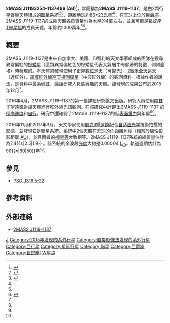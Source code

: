 {{Sky|11|19|32.543|-|11|37|46.70|10}}
{{Starbox begin
 | name = 2MASS J11193254-1137466
 }}
{{Starbox observe
 | epoch = [[J2000|J2000]]
 | constell = [[巨爵座|巨爵座]]
 | ra = {{RA|11|19|32.543}}<ref name="SIMBAD" />
 | dec = {{DEC|-11|37|46.70}}<ref name="SIMBAD" />
 | appmag_v = <!--Apparent magnitude (Johnson-Cousins V system)-->
}}
{{Starbox character
 | type = [[次棕矮星|次棕矮星]]
 | class = [[恒星光谱|L7red]]<ref name="SIMBAD">{{cite simbad |title=2MASS J11193254-1137466|accessdate=3 Jun 2017}}</ref>
 | appmag_1_passband = H <!-- Passband for first apparent magnitude (e.g., H, J, K, etc.) -->
 | appmag_1 = {{val|15.61|0.14}}<ref name="SIMBAD" />
 | appmag_2_passband = K
 | appmag_2 = {{val|14.62|0.11}}<ref name="SIMBAD" />
 }}
{{Starbox detail
 | mass_mj = ~5–10
 | radius_rj = <!--Radius (in Jupiter radii)-->
 | luminosity = <!--Luminosity (in solar luminosities); prefer luminosity_bolometric or luminosity_visual-->
 | luminosity_bolometric = <!--Luminosity (in solar luminosities), bolometric-->
 | luminosity_visual = <!--Luminosity (in solar luminosities), visual (V)-->
 | gravity = <!--Surface gravity (given as the base 10 logarithm expressed in cgs units)-->
 | temperature = 
 | metal = <!--Metallicity (no units provided by template)-->
 | metal_fe = <!--Metallicity ([[Fe/H|Fe/H]] dex) -->
 | rotation = <!--Rotation (no units provided by template)-->
 | rotational_velocity = <!--Rotational velocity (v sin i, in km/s)-->
 | age = <!--Age (in years)-->
 }}
{{Starbox catalog
 | names = {{nowrap|WISE J111932.43-113747.7}}
 }}
{{Starbox reference
 | Simbad = 2MASS+J11193254-1137466
 }}
{{Starbox end}}

'''2MASS J11193254–1137466 (AB)'''<ref name="sci-news">{{cite web
 | url=http://www.sci-news.com/astronomy/free-floating-giant-planet-analog-03783.html
 | title=Free-Floating Giant Planet Analog Found 95 Light-Years Away
 | work=
 | accessdate=2016-04-22
 | archive-date=2017-12-06
 | archive-url=https://web.archive.org/web/20171206123856/http://www.sci-news.com/astronomy/free-floating-giant-planet-analog-03783.html
 | dead-url=no
 }}</ref>，常簡稱為'''2MASS J1119–1137'''，是由2顆行星質量天體組成的[[聯星|聯星]]系統<ref name="Best_etal_2017">{{cite journal|last1=Best|first1=William M. J.|last2=Liu|first2=Michael C.|last3=Dupuy|first3=Trent J.|last4=Magnier|first4=Eugene A.|title=The Young L Dwarf 2MASS J11193254-1137466 is a Planetary-Mass Binary|date=2017 |journal=The Astrophysical Journal Letters |arxiv=1706.01883|bibcode = 2017ApJ...843L...4B |doi = 10.3847/2041-8213/aa76df }}</ref><ref name="Schilling_2017">{{cite web|last1=Schilling|first1=Govert|title=Mistaken brown dwarf is actually two planets orbiting each other|url=https://www.newscientist.com/article/2134712-mistaken-brown-dwarf-is-actually-two-planets-orbiting-each-other/|website=New Scientist|accessdate=23 June 2017|archive-date=2017-10-11|archive-url=https://web.archive.org/web/20171011073543/https://www.newscientist.com/article/2134712-mistaken-brown-dwarf-is-actually-two-planets-orbiting-each-other/|dead-url=no}}</ref>，距離地球約86±23[[光年|光年]]<ref name="Best_etal_2017"/>，在天球上位於[[巨爵座|巨爵座]]。2MASS J1119–1137的成員天體各自質量均為木星的4倍左右，並且可能是[[長蛇座TW星協|長蛇座TW星協]]的成員天體，年齡約1000萬年<ref name="Best_etal_2017"/><ref name="carnegie">{{cite web
 | url=https://carnegiescience.edu/news/young-unattached-jupiter-analog-found-solar-neighborhood
 | title=YOUNG, UNATTACHED JUPITER ANALOG FOUND IN SOLAR NEIGHBORHOOD
 | work=[[西安大略大學|Western University]]
 | accessdate=2016-04-22
 | archive-date=2017-09-22
 | archive-url=https://web.archive.org/web/20170922050824/https://carnegiescience.edu/news/young-unattached-jupiter-analog-found-solar-neighborhood
 | dead-url=no
 }}</ref>。

== 概要 ==
2MASS J1119–1137是由來自加拿大、美國、和智利的天文學家組成的團隊在搜尋異常偏紅的[[棕矮星|棕矮星]]（這類異常偏紅色的棕矮星代表大氣層中有顯著的特徵，例如塵埃）時發現的。本天體的發現使用了[[史隆數位巡天|史隆數位巡天]]（可見光）、[[2微米全天巡天|2微米全天巡天]]（近紅外）、[[廣域紅外線巡天探測衛星|廣域紅外線巡天探測衛星]]（中波紅外線）的觀測資料。根據作者的說法，{{nobr|2MASS J1119–1137}}是資料中最為偏紅，最讓研究人員感興趣的天體。該發現的成果公布於2015年12月<ref name=Kellogg_2015/>。

2016年4月，2MASS J1119–1137的第一篇詳細研究論文出版。研究人員使用[[雙子星天文台|南雙子望遠鏡]]對該天體進行紅外線光譜觀測。在該研究中計算出2MASS J1119–1137 的[[徑向速度|徑向速度]]和[[自行|自行]]。研究中還確認了2MASS J1119–1137的低[[表面重力|表面重力]]與年齡<ref name="carnegie"/><ref name=Kellogg_2016/>。

2016年11月和2017年3月，天文學家使用[[凱克天文台|凱克II望遠鏡]]配合[[自适应光学|自适应光学]]技術拍攝{{nobr|2MASS J1119–1137}}的影像，並發現它是聯星系統。系統中2個天體在天球的[[角距離|角距離]]{{nobr|0.13788 ± 0.00034}}[[角秒|角秒]]（相當於線性投影距離{{nobr|3.6 ± 0.9 }} [[天文單位|AU]]），並且兩者的[[视星等|视星等]]大致相等。2MASS J1119–1137系統的總質量估計為7.4{{±|2.5|1.9}} [[木星質量|{{Jupiter mass}}]]。該系統的全波段[[光度|光度]]大約是0.00004 [[太陽光度|<math>L_\bigodot</math>]]。軌道週期估計為90{{±|80|50}}年<ref name="Best_etal_2017"/>。

== 參見 ==
* [[PSO_J318.5-22|PSO J318.5-22]]

== 參考資料 ==
{{Reflist|refs=
<ref name=Kellogg_2015>{{cite journal
 |title        = A Targeted Search for Peculiarly Red L and T Dwarfs in SDSS, 2MASS, and WISE: Discovery of a Possible L7 Member of the TW Hydrae Association
 |author       = Kellogg, K.; Metchev, S.; Geißler, K.; Hicks, S.; Kirkpatrick, J. D.; Kurtev, R.
 |date         = 2015
 |journal      = The Astronomical Journal
 |volume       = 150
 |issue        = 6
 |doi          = 10.1088/0004-6256/150/6/182
 |bibcode      = 2015AJ....150..182K
 |arxiv        = 1510.08464
 |url          = http://iopscience.iop.org/article/10.1088/0004-6256/150/6/182/pdf
 |access-date  = 2018-05-17
 |archive-date = 2020-01-25
 |archive-url  = https://web.archive.org/web/20200125010531/https://iopscience.iop.org/article/10.1088/0004-6256/150/6/182/pdf
 |dead-url     = no
}}</ref>
<ref name=Kellogg_2016>{{cite journal
 |title        = The Nearest Isolated Member of the TW Hydrae Association is a Giant Planet Analog
 |author       = Kellogg, K.; Metchev, S.; Gagné, J.; Faherty, J.
 |date         = 2016
 |journal      = The Astrophysical Journal Letters
 |volume       = 821
 |issue        = 1
 |doi          = 10.3847/2041-8205/821/1/L15
 |bibcode      = 2016ApJ...821L..15K
 |arxiv        = 1603.08529
 |url          = http://iopscience.iop.org/article/10.3847/2041-8205/821/1/L15/pdf
 |access-date  = 2018-05-17
 |archive-date = 2018-07-26
 |archive-url  = https://web.archive.org/web/20180726114246/http://iopscience.iop.org/article/10.3847/2041-8205/821/1/L15/pdf
 |dead-url     = no
}}</ref>
}}

== 外部連結 ==
{{external media
| width  = 300px
| align  = left
| video1 = <small> [https://www.youtube.com/watch?v=1QbPaQAQ-N8 <small>Western-led astronomy team discovers Jupiter analogue among young stars, 2016], from [https://www.youtube.com/ YouTube] posted by [[西安大略大學|Western University]] YouTube channel.</small>
}}
* [http://www.urania.edu.pl/tagi/2mass-j1119-1137 2MASS J1119–1137]{{Wayback|url=http://www.urania.edu.pl/tagi/2mass-j1119-1137 |date=20200917001452 }} {{pl}}

{{2016 in space}}

{{DEFAULTSORT:2MASS J1119-1137}}
[[Category:2MASS天體|J]]
[[Category:2015年发现的系外行星|Category:2015年发现的系外行星]]
[[Category:直接影像法发现的系外行星|Category:直接影像法发现的系外行星]]
[[Category:巨行星|Category:巨行星]]
[[Category:星际行星|Category:星际行星]]
[[Category:聯星|Category:聯星]]
[[Category:巨爵座|Category:巨爵座]]
[[Category:長蛇座TW星協|Category:長蛇座TW星協]]